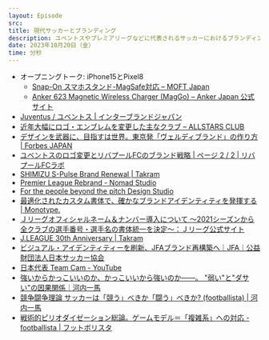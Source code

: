 ```yaml
---
layout: Episode
src: 
title: 現代サッカーとブランディング
description: ユベントスやプレミアリーグなどに代表されるサッカーにおけるブランディング事例や、現代サッカーにおける強さとブランディングの関係性、最近のサッカービジネスについて話しました。
date: 2023年10月20日（金）
time: 分秒
---
```


- オープニングトーク: iPhone15とPixel8
    - [Snap-On スマホスタンド-MagSafe対応 – MOFT Japan](https://www.moftjapan.com/products/moft-snap-on-phone-stand-wallet-magsafe-compatible?variant=44029613179137)
    - [Anker 623 Magnetic Wireless Charger (MagGo) – Anker Japan 公式サイト](https://www.ankerjapan.com/products/b2568)
- [Juventus / ユベントス | インターブランドジャパン](https://www.interbrandjapan.com/ja/work/JUVENTUS.html)
- [近年大幅にロゴ・エンブレムを変更した主なクラブ – ALLSTARS CLUB](https://www.all-stars.jp/news/logo-change-football-clubs/)
- [デザインを武器に、目指すは世界。東京発「ヴェルディブランド」の作り方 | Forbes JAPAN](https://forbesjapan.com/articles/detail/38056)
- [ユベントスのロゴ変更とリバプールFCのブランド戦略 | ページ 2 / 2 | リバプールFCラボ](https://lfclab.jp/club/5550/2)
- [SHIMIZU S-Pulse Brand Renewal | Takram](https://ja.takram.com/projects/shimizu-s-pulse-brand-renewal)
- [Premier League Rebrand - Nomad Studio](https://www.nomadstudio.com/work/premier-league-rebrand)
- [For the people beyond the pitch Design Studio](https://design.studio/work/premier-league)
- [最適化されたカスタム書体で、確かなブランドアイデンティティを発揮する | Monotype.](https://www.monotype.com/jp/%E3%83%AA%E3%82%BD%E3%83%BC%E3%82%B9/%E3%82%B1%E3%83%BC%E3%82%B9%E3%82%B9%E3%82%BF%E3%83%87%E3%82%A3/%E3%83%97%E3%83%AC%E3%83%9F%E3%82%A2%E3%83%AA%E3%83%BC%E3%82%B0%EF%BC%9A%E6%9C%80%E9%81%A9%E5%8C%96%E3%81%95%E3%82%8C%E3%81%9F%E3%82%AB%E3%82%B9%E3%82%BF%E3%83%A0%E6%9B%B8%E4%BD%93%E3%81%A7%E3%80%81%E7%A2%BA%E3%81%8B%E3%81%AA%E3%83%96%E3%83%A9%E3%83%B3%E3%83%89%E3%82%A2%E3%82%A4%E3%83%87%E3%83%B3%E3%83%86%E3%82%A3%E3%83%86%E3%82%A3%E3%82%92%E7%99%BA%E6%8F%AE%E3%81%99%E3%82%8B)
- [Ｊリーグオフィシャルネーム＆ナンバー導入について ～2021シーズンから全クラブの選手番号・選手名の書体統一を決定～：Ｊリーグ公式サイト](https://www.jleague.jp/news/article/17893/)
- [J.LEAGUE 30th Anniversary | Takram](https://ja.takram.com/projects/jleague-30th-anniversary)
- [ビジュアル・アイデンティティーを刷新、JFAブランド再構築へ｜JFA｜公益財団法人日本サッカー協会](https://www.jfa.jp/about_jfa/news/00015435/)
- [日本代表 Team Cam - YouTube](https://www.youtube.com/playlist?list=PLddnt05D-xvQMMcJ_QR8sm--yWzluHaHi)
- [強いからかっこいいのか、かっこいいから強いのか——。 "弱い"と"ダサい"の因果関係｜河内一馬](https://note.com/kazumakawauchi/n/ncee2a013d6ba)
- [競争闘争理論 サッカーは「競う」べきか「闘う」べきか? (footballista) | 河内一馬](https://www.amazon.co.jp/gp/product/4905349613)
- [戦術的ピリオダイゼーション総論。ゲームモデル＝「複雑系」への対応 - footballista | フットボリスタ](https://www.footballista.jp/special/68558)
